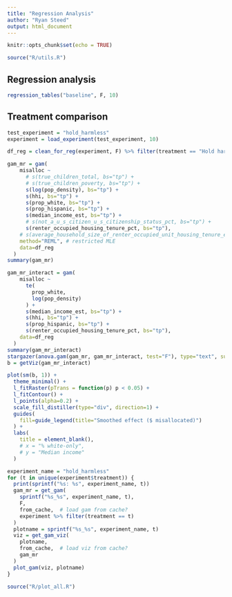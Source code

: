 ```yaml
---
title: "Regression Analysis"
author: "Ryan Steed"
output: html_document
---
```


```r
knitr::opts_chunk$set(echo = TRUE)
```

```r
source("R/utils.R")
```

## Regression analysis
```r
regression_tables("baseline", F, 10)
```


## Treatment comparison
```r
test_experiment = "hold_harmless"
experiment = load_experiment(test_experiment, 10)
```

```r
df_reg = clean_for_reg(experiment, F) %>% filter(treatment == "Hold harmless")
```

```r
gam_mr = gam(
    misalloc ~
      # s(true_children_total, bs="tp") +
      # s(true_children_poverty, bs="tp") +
      s(log(pop_density), bs="tp") +
      s(hhi, bs="tp") +
      s(prop_white, bs="tp") +
      s(prop_hispanic, bs="tp") +
      s(median_income_est, bs="tp") +
      # s(not_a_u_s_citizen_u_s_citizenship_status_pct, bs="tp") +
      s(renter_occupied_housing_tenure_pct, bs="tp"),
    # s(average_household_size_of_renter_occupied_unit_housing_tenure_est, bs="tp"),
    method="REML", # restricted MLE
    data=df_reg
  )
summary(gam_mr)
```

```r
gam_mr_interact = gam(
    misalloc ~
      te(
        prop_white,
        log(pop_density)
      ) +
      s(median_income_est, bs="tp") +
      s(hhi, bs="tp") +
      s(prop_hispanic, bs="tp") +
      s(renter_occupied_housing_tenure_pct, bs="tp"),
    data=df_reg
  )
summary(gam_mr_interact)
stargazer(anova.gam(gam_mr, gam_mr_interact, test="F"), type="text", summary=FALSE)
b = getViz(gam_mr_interact)
```
```r
plot(sm(b, 1)) +
  theme_minimal() +
  l_fitRaster(pTrans = function(p) p < 0.05) +
  l_fitContour() +
  l_points(alpha=0.2) +
  scale_fill_distiller(type="div", direction=1) +
  guides(
    fill=guide_legend(title="Smoothed effect ($ misallocated)")
  ) +
  labs(
    title = element_blank(),
    # x = "% white-only",
    # y = "Median income"
  )
```


```r
experiment_name = "hold_harmless"
for (t in unique(experiment$treatment)) {
  print(sprintf("%s: %s", experiment_name, t))
  gam_mr = get_gam(
    sprintf("%s_%s", experiment_name, t),
    F,
    from_cache,  # load gam from cache?
    experiment %>% filter(treatment == t)
  )
  plotname = sprintf("%s_%s", experiment_name, t)
  viz = get_gam_viz(
    plotname,
    from_cache,  # load viz from cache?
    gam_mr
  )
  plot_gam(viz, plotname)
}
```

```r
source("R/plot_all.R")
```

